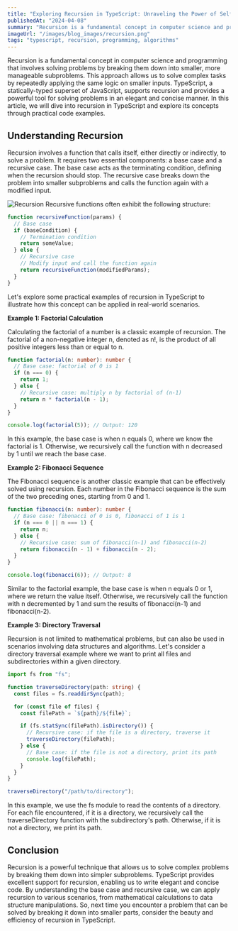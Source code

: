 ```yaml
---
title: "Exploring Recursion in TypeScript: Unraveling the Power of Self-Referential Functions"
publishedAt: "2024-04-08"
summary: "Recursion is a fundamental concept in computer science and programming that involves solving problems by breaking them down into smaller, more manageable subproblems."
imageUrl: "/images/blog_images/recursion.png"
tags: "typescript, recursion, programming, algorithms"
---
```


Recursion is a fundamental concept in computer science and programming that involves solving problems by breaking them down into smaller, more manageable subproblems. This approach allows us to solve complex tasks by repeatedly applying the same logic on smaller inputs. TypeScript, a statically-typed superset of JavaScript, supports recursion and provides a powerful tool for solving problems in an elegant and concise manner. In this article, we will dive into recursion in TypeScript and explore its concepts through practical code examples.

## Understanding Recursion

Recursion involves a function that calls itself, either directly or indirectly, to solve a problem. It requires two essential components: a base case and a recursive case. The base case acts as the terminating condition, defining when the recursion should stop. The recursive case breaks down the problem into smaller subproblems and calls the function again with a modified input.

<img src="/images/blog_images/recursion.png" alt="Recursion" />
Recursive functions often exhibit the following structure:

```typescript
function recursiveFunction(params) {
  // Base case
  if (baseCondition) {
    // Termination condition
    return someValue;
  } else {
    // Recursive case
    // Modify input and call the function again
    return recursiveFunction(modifiedParams);
  }
}
```

Let's explore some practical examples of recursion in TypeScript to illustrate how this concept can be applied in real-world scenarios.

**Example 1: Factorial Calculation**

Calculating the factorial of a number is a classic example of recursion. The factorial of a non-negative integer n, denoted as n!, is the product of all positive integers less than or equal to n.

```typescript
function factorial(n: number): number {
  // Base case: factorial of 0 is 1
  if (n === 0) {
    return 1;
  } else {
    // Recursive case: multiply n by factorial of (n-1)
    return n * factorial(n - 1);
  }
}

console.log(factorial(5)); // Output: 120
```

In this example, the base case is when n equals 0, where we know the factorial is 1. Otherwise, we recursively call the function with n decreased by 1 until we reach the base case.

**Example 2: Fibonacci Sequence**

The Fibonacci sequence is another classic example that can be effectively solved using recursion. Each number in the Fibonacci sequence is the sum of the two preceding ones, starting from 0 and 1.

```typescript
function fibonacci(n: number): number {
  // Base case: fibonacci of 0 is 0, fibonacci of 1 is 1
  if (n === 0 || n === 1) {
    return n;
  } else {
    // Recursive case: sum of fibonacci(n-1) and fibonacci(n-2)
    return fibonacci(n - 1) + fibonacci(n - 2);
  }
}

console.log(fibonacci(6)); // Output: 8
```

Similar to the factorial example, the base case is when n equals 0 or 1, where we return the value itself. Otherwise, we recursively call the function with n decremented by 1 and sum the results of fibonacci(n-1) and fibonacci(n-2).

**Example 3: Directory Traversal**

Recursion is not limited to mathematical problems, but can also be used in scenarios involving data structures and algorithms. Let's consider a directory traversal example where we want to print all files and subdirectories within a given directory.

```typescript
import fs from "fs";

function traverseDirectory(path: string) {
  const files = fs.readdirSync(path);

  for (const file of files) {
    const filePath = `${path}/${file}`;

    if (fs.statSync(filePath).isDirectory()) {
      // Recursive case: if the file is a directory, traverse it
      traverseDirectory(filePath);
    } else {
      // Base case: if the file is not a directory, print its path
      console.log(filePath);
    }
  }
}

traverseDirectory("/path/to/directory");
```

In this example, we use the fs module to read the contents of a directory. For each file encountered, if it is a directory, we recursively call the traverseDirectory function with the subdirectory's path. Otherwise, if it is not a directory, we print its path.

## Conclusion

Recursion is a powerful technique that allows us to solve complex problems by breaking them down into simpler subproblems. TypeScript provides excellent support for recursion, enabling us to write elegant and concise code. By understanding the base case and recursive case, we can apply recursion to various scenarios, from mathematical calculations to data structure manipulations. So, next time you encounter a problem that can be solved by breaking it down into smaller parts, consider the beauty and efficiency of recursion in TypeScript.
